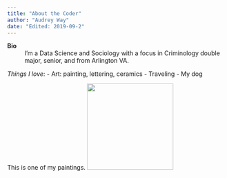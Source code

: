 ```yaml
---
title: "About the Coder"
author: "Audrey Way"
date: "Edited: 2019-09-2"
---
```

**Bio**
: I'm a Data Science and Sociology with a focus in Criminology double major, senior, and from Arlington VA.

*Things I love*:
-  Art: painting, lettering, ceramics
- Traveling
-  My dog

This is one of my paintings.
![](https://lh3.googleusercontent.com/fs8ED_1QoQRRgqDm83lUYv0LAKoyqqPyM920avfo0eymwzX_ZC8ZgUtLamwbyjqM71KNfXMydaYtBxRogL0C6HzN3RZZU0DS3JbEXq3oBYDzNz5g8csdIFE6B4agqr63EHGLqLH-39WVGa5vKbEgV9RtUrHdzjjbl8trI-5tWgfLxpaxiSVTs7RraSxqkCOs_zhNVFoEf8Zj42IyWII2_qFLJmfDX238KX4H07FqXfS5aeb26vFliaD0GZN9gdPvoCkgrL00Kr-RPK6Y-Dyajo3rkK7mHLLeo-lQ7QPTd0kW3F59RXYhQH7clKae899vIz5gEIdooECJkGLA6gMnBV27LPYJ8k-JDbcTjn_kkXcm98Fk4pgeuyQgVBu9mdxrHT-P0hAAAxG85MNH95QBf1fnOyFSScfZSTEtT9o3XqGIYauxo7IhVaFLF_wOmfXOawy4ElV8c_yAbQ2oafzyfrdS6GZ_dtRQMZKJbE-6oETdwQRWCfAX5sVRHrVMttjyWkviJ8-YqMlJb1vKvCmnBsUoyWB5WxbaRbU7TcIh59e9XinHlN5Y5f6RIR0Muovk2q5eXT-nIT324NLHIiH_5QkVfL9tcB-OSLwep1DjwZK9D22lqeH3ICy416aHc2B44q8XyoCybF78YXf4z_PXX7KfWLoHNgQZSivDvgOtvzaIK_xs_il2Wf0FubcKGjPW3deZcPM7aCNraDYcQiddurq8L_HijXxRNPAeuxVJB6Pg2h2mbQ=w870-h869-no){width=200 height=200}
